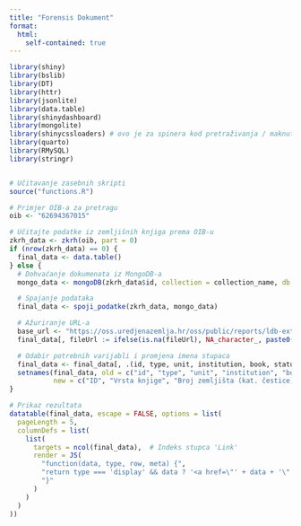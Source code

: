 ```yaml
---
title: "Forensis Dokument"
format: 
  html:
    self-contained: true
---
```


```r

library(shiny)
library(bslib)
library(DT)
library(httr)
library(jsonlite)
library(data.table)
library(shinydashboard)
library(mongolite)
library(shinycssloaders) # ovo je za spinera kod pretraživanja / maknuti ?
library(quarto)
library(RMySQL)
library(stringr)


# Učitavanje zasebnih skripti
source("functions.R")

```


```r
# Primjer OIB-a za pretragu
oib <- "62694367015"

# Učitajte podatke iz zemljišnih knjiga prema OIB-u
zkrh_data <- zkrh(oib, part = 0)
if (nrow(zkrh_data) == 0) {
  final_data <- data.table()
} else {
  # Dohvaćanje dokumenata iz MongoDB-a
  mongo_data <- mongoDB(zkrh_data$id, collection = collection_name, db = db_name, url = db_url)

  # Spajanje podataka
  final_data <- spoji_podatke(zkrh_data, mongo_data)

  # Ažuriranje URL-a
  base_url <- "https://oss.uredjenazemlja.hr/oss/public/reports/ldb-extract/"
  final_data[, fileUrl := ifelse(is.na(fileUrl), NA_character_, paste0(base_url, fileUrl))]

  # Odabir potrebnih varijabli i promjena imena stupaca
  final_data <- final_data[, .(id, type, unit, institution, book, status, burden, fileUrl)]
  setnames(final_data, old = c("id", "type", "unit", "institution", "book", "status", "burden", "fileUrl"),
           new = c("ID", "Vrsta knjige", "Broj zemljišta (kat. čestice)", "Općinski sud / ZK odjel", "Glavna knjiga", "Status", "Teret", "Link"))
}

# Prikaz rezultata
datatable(final_data, escape = FALSE, options = list(
  pageLength = 5,
  columnDefs = list(
    list(
      targets = ncol(final_data),  # Indeks stupca 'Link'
      render = JS(
        "function(data, type, row, meta) {",
        "return type === 'display' && data ? '<a href=\"' + data + '\" target=\"_blank\">Open</a>' : data;",
        "}"
      )
    )
  )
))


```

